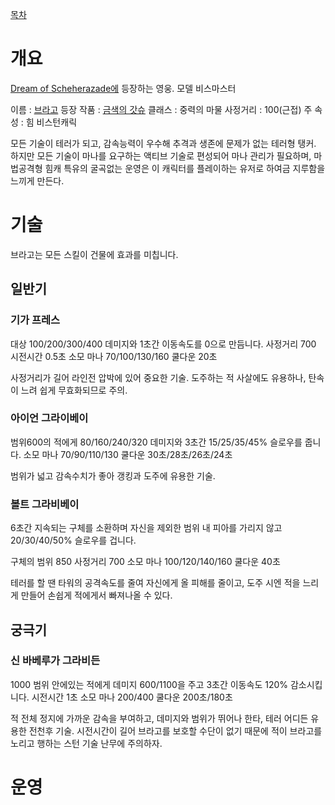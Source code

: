 [[목차]]
= 개요 =

[[Dream of Scheherazade]]에 등장하는 영웅. 모델 비스마스터

이름 : [[브라고]]
등장 작품 : [[금색의 갓슈]]
클래스 : 중력의 마물
사정거리 : 100(근접)
주 속성 : 힘
비스턴캐릭

모든 기술이 테러가 되고, 감속능력이 우수해 추격과 생존에 문제가 없는 테러형 탱커.
하지만 모든 기술이 마나를 요구하는 액티브 기술로 편성되어 마나 관리가 필요하며, 마법공격형 힘캐 특유의 굴곡없는 운영은 이 캐릭터를 플레이하는 유저로 하여금 지루함을 느끼게 만든다. 

= 기술 =
브라고는 모든 스킬이 건물에 효과를 미칩니다.
== 일반기 ==

=== 기가 프레스 ===
대상 100/200/300/400 데미지와  1초간 이동속도를 0으로 만듬니다.
사정거리 700 시전시간 0.5초 소모 마나 70/100/130/160  쿨다운 20초

사정거리가 길어 라인전 압박에 있어 중요한 기술. 도주하는 적 사살에도 유용하나, 탄속이 느려 쉽게 무효화되므로 주의.

=== 아이언 그라이베이 ===
범위600의 적에게 80/160/240/320 데미지와 3초간 15/25/35/45% 슬로우를 줍니다.
소모 마나 70/90/110/130   쿨다운 30초/28초/26초/24초

범위가 넓고 감속수치가 좋아 갱킹과 도주에 유용한 기술.

=== 볼트 그라비베이 ===
6초간 지속되는 구체를 소환하며 자신을 제외한 범위 내 피아를 가리지 않고20/30/40/50% 슬로우를 겁니다.

구체의 범위 850
사정거리 700 소모 마나 100/120/140/160 쿨다운 40초

테러를 할 땐 타워의 공격속도를 줄여 자신에게 올 피해를 줄이고, 도주 시엔 적을 느리게 만들어 손쉽게 적에게서 빠져나올 수 있다. 

== 궁극기 ==
=== 신 바베루가 그라비든 ===
1000 범위 안에있는 적에게 데미지 600/1100을 주고 3초간 이동속도 120% 감소시킵니다.
시전시간 1초 소모 마나 200/400   쿨다운 200초/180초

적 전체 정지에 가까운 감속을 부여하고, 데미지와 범위가 뛰어나 한타, 테러 어디든 유용한 전천후 기술. 시전시간이 길어 브라고를 보호할 수단이 없기 때문에 적이 브라고를 노리고 행하는 스턴 기술 난무에 주의하자.

= 운영 =
